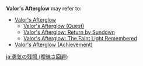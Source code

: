 {{Disambiguation}}

'''Valor's Afterglow''' may refer to:
*[[Valor's Afterglow]]
**[[Valor's Afterglow (Quest)]]
**[[Valor's Afterglow: Return by Sundown]]
**[[Valor's Afterglow: The Faint Light Remembered]]
*[[Valor's Afterglow (Achievement)]]

[[ja:勇気の残照 (曖昧さ回避)]]